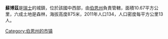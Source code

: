 '''蘇博茲'''是[[瑞士|瑞士]]的城鎮，位於該國中西部，由[[伯恩州|伯恩州]]負責管轄，面積10.67平方公里，六成土地是森林，海拔高度875米，2011年人口134，人口密度每平方公里13人。

{{Switzerland-geo-stub}}
[[Category:伯恩州的市镇|Category:伯恩州的市镇]]